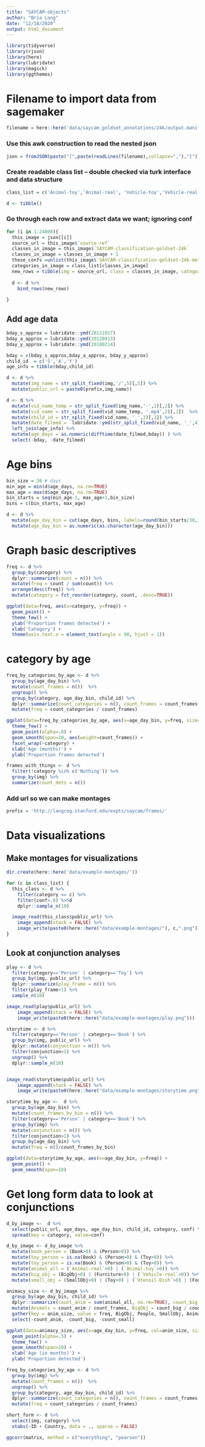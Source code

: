 ```yaml
---
title: "SAYCAM-objects"
author: "Bria Long"
date: "12/18/2020"
output: html_document
---
```


```r
library(tidyverse)
library(rjson)
library(here)
library(lubridate)
library(magick)
library(ggthemes)
```

# Filename to import data from sagemaker
```r
filename = here::here('data/saycam_goldset_annotations/24k/output.manifest')
```

### Use this awk construction to read the nested json
```r
json = fromJSON(paste("[",paste(readLines(filename),collapse=","),"]"))
```

### Create readable class list -- double checked via turk interface and data structure
```r
class_list = c('Animal-toy','Animal-real', 'Vehicle-toy','Vehicle-real','Toy','Utensil-Dish','Food','Furniture','Book','Person','Clothing','Plant', 'SmallObj','BigObj','Other','Nothing')

d <- tibble() 
```

### Go through each row and extract data we want; ignoring conf
```r
for (i in 1:24000){
  this_image = json[[i]]
  source_url = this_image$`source-ref`
  classes_in_image = this_image$`SAYCAM-classification-goldset-24k`
  classes_in_image = classes_in_image + 1
  these_confs =unlist(this_image$`SAYCAM-classification-goldset-24k-metadata`$`confidence-map`)
  categories_in_image = class_list[classes_in_image]
  new_rows = tibble(img = source_url, class = classes_in_image, category = categories_in_image, conf = these_confs)
  
  d <- d %>% 
    bind_rows(new_rows)
    
}
```


## Add age data


```r
bday_s_approx = lubridate::ymd(20121017)
bday_a_approx = lubridate::ymd(20120913)
bday_y_approx = lubridate::ymd(20180214)

bday = c(bday_s_approx,bday_a_approx, bday_y_approx)
child_id  = c('S','A','Y')
age_info = tibble(bday,child_id)

```


```r
d <- d %>%
  mutate(img_name = str_split_fixed(img,'/',5)[,5]) %>%
  mutate(public_url = paste0(prefix,img_name))
```

```r
d <- d %>%
  mutate(vid_name_temp = str_split_fixed(img_name,'-',2)[,2]) %>%
  mutate(vid_name = str_split_fixed(vid_name_temp, '.mp4',2)[,1])  %>%
  mutate(child_id = str_split_fixed(vid_name, '_',2)[,1]) %>%
  mutate(date_filmed =  lubridate::ymd(str_split_fixed(vid_name, '_',4)[,2])) %>%
  left_join(age_info) %>%
  mutate(age_days = as.numeric(difftime(date_filmed,bday)) ) %>%
  select(-bday, -date_filmed)
```

# Age bins
```r
bin_size = 30 # days
min_age = min(d$age_days, na.rm=TRUE)
max_age = max(d$age_days, na.rm=TRUE)
bin_starts = seq(min_age-1, max_age+1,bin_size)
bins = c(bin_starts, max_age)

d <- d %>%
  mutate(age_day_bin = cut(age_days, bins, labels=round(bin_starts/30,1))) %>%
  mutate(age_day_bin = as.numeric(as.character(age_day_bin))) 
```


# Graph basic descriptives
```r
freq <- d %>%
  group_by(category) %>%
  dplyr::summarize(count = n()) %>%
  mutate(freq = count / sum(count)) %>%
  arrange(desc(freq)) %>%
  mutate(category = fct_reorder(category, count, .desc=TRUE))
```

```r
ggplot(data=freq, aes(x=category, y=freq)) +
  geom_point() +
  theme_few() +
  ylab('Proportion frames detected') +
  xlab('Category') + 
  theme(axis.text.x = element_text(angle = 90, hjust = 1))

```
# category by age
```r



freq_by_categories_by_age <- d %>%
  group_by(age_day_bin) %>%
  mutate(count_frames = n())  %>%
  ungroup() %>%
  group_by(category, age_day_bin, child_id) %>%
  dplyr::summarize(count_categories = n(), count_frames = count_frames[1]) %>%
  mutate(freq = count_categories / count_frames)

```

```r
ggplot(data=freq_by_categories_by_age, aes(x=age_day_bin, y=freq, size=count_frames, col=child_id)) +
  theme_few() + 
  geom_point(alpha=.8) +
  geom_smooth(span=20, aes(weight=count_frames)) +
  facet_wrap(~category) +
  xlab('Age (months)') +
  ylab('Proportion frames detected')

```

```r
frames_with_things <- d %>%
  filter(!category %in% c('Nothing')) %>%
  group_by(img) %>%
  summarize(count_dets = n())

```

### Add url so we can make montages
```r
prefix = 'http://langcog.stanford.edu/expts/saycam/frames/'

```

# Data visualizations
## Make montages for visualizations

```r
dir.create(here::here('data/example-montages/'))

for (c in class_list) {
  this_class <- d %>%
    filter(category == c) %>%
    filter(conf>.8) %>%d
    dplyr::sample_n(10)

  image_read(this_class$public_url) %>%
    image_append(stack = FALSE) %>%
    image_write(paste0(here::here("data/example-montages/"), c,".png"))
}
```

## Look at conjunction analyses
```r
play <- d %>%
  filter(category=='Person' | category=='Toy') %>%
  group_by(img, public_url) %>%
  dplyr::summarize(play_frame = n()) %>%
  filter(play_frame>1) %>%
  sample_n(10)

image_read(play$public_url) %>%
    image_append(stack = FALSE) %>%
    image_write(paste0(here::here("data/example-montages/play.png")))
```


```r
storytime <- d %>%
  filter(category=='Person' | category=='Book') %>%
  group_by(img, public_url) %>%
  dplyr::mutate(conjunction = n()) %>%
  filter(conjunction>1) %>%
  ungroup() %>%
  dplyr::sample_n(10)


image_read(storytime$public_url) %>%
    image_append(stack = FALSE) %>%
    image_write(paste0(here::here("data/example-montages/storytime.png")))
```


```r
storytime_by_age <-  d %>%
  group_by(age_day_bin) %>%
  mutate(count_frames_by_bin = n()) %>%
  filter(category=='Person' | category=='Book') %>%
  group_by(img) %>%
  mutate(conjunction = n()) %>%
  filter(conjunction>1) %>%
  group_by(age_day_bin) %>%
  mutate(freq = n()/count_frames_by_bin)

ggplot(data=storytime_by_age, aes(x=age_day_bin, y=freq)) +
  geom_point() +
  geom_smooth(span=10)
```


# Get long form data to look at conjunctions
```r
d_by_image <-  d %>%
  select(public_url, age_days, age_day_bin, child_id, category, conf) %>%
  spread(key = category, value=conf) 

d_by_image <- d_by_image %>%
  mutate(book_person = (Book>0) & (Person>0)) %>%
  mutate(toy_person = is.na(Book) & (Person>0) & (Toy>0)) %>%
  mutate(toy_person = is.na(Book) & (Person>0) & (Toy>0)) %>%
  mutate(animal_all = (`Animal-real`>0) | (`Animal-toy`>0)) %>%
  mutate(big_obj = (BigObj>0) | (Furniture>0) | (`Vehicle-real`>0)) %>%
  mutate(small_obj = (SmallObj>0) | (Toy>0) | (`Utensil-Dish`>0) | (Food>0))


```

```r
animacy_size <- d_by_image %>%
  group_by(age_day_bin, child_id) %>%
  dplyr::summarize(count_anim = sum(animal_all, na.rm=TRUE), count_big = sum(big_obj, na.rm=TRUE), count_small = sum(small_obj, na.rm=TRUE), count_frames = n(), count_people = sum(Person>0, na.rm=TRUE)) %>%
  mutate(Animals = count_anim / count_frames, BigObj = count_big / count_frames, People = count_people / count_frames, SmallObj = count_small / count_frames) %>%
  gather(key = anim_size, value = freq, BigObj, People, SmallObj, Animals) %>%
  select(-count_anim, -count_big, -count_small)

```

```r
ggplot(data=animacy_size, aes(x=age_day_bin, y=freq, col=anim_size, size=count_frames)) +
  geom_point(alpha=.5) +
  theme_few() +
  geom_smooth(span=10) + 
  xlab('Age (in months)') +
  ylab('Proportion detected')

```


```r
freq_by_categories_by_age <- d %>%
  group_by(img) %>%
  mutate(count_frames = n())  %>%
  ungroup() %>%
  group_by(category, age_day_bin, child_id) %>%
  dplyr::summarize(count_categories = n(), count_frames = count_frames[1]) %>%
  mutate(freq = count_categories / count_frames)
```

```r
short_form <- d %>%
  select(img, category) %>%
  xtabs(~ID + Country, data = ., sparse = FALSE)

ggcorr(matrix, method = c("everything", "pearson")) 

```

